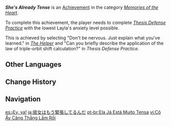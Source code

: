{{Achievement Infobox
|id           = 84144
|order id     = 7510
|category     = Memories of the Heart
|description  = Help Layla finish her thesis without causing her further anxiety.
|requirements = Complete ''[[Thesis Defense Practice]]'' with the lowest Layla's anxiety level possible.
|primogems    = 5
|tracking     = 
|topic        = 
|type         = 
|hidden       = 1
|quest        = Ever Silent Stars
}}
'''''She's Already Tense''''' is an [[Achievement]] in the category ''[[Memories of the Heart]]''.

To complete this achievement, the player needs to complete ''[[Thesis Defense Practice]]'' with the lowest Layla's anxiety level possible.

This is achieved by selecting "Don't be nervous. Just explain what you've learned." in ''[[The Helper]]'' and "Can you briefly describe the application of the law of triple-orbit shift calculation?" in ''Thesis Defense Practice''.
<!--
==Gameplay Notes==
*

==Trivia==
*

==Gallery==
{{Preview
|size=300px
|file=
|caption=
}}

==Video Guides==
{{EVT
|video1   = 
|caption1 = 
}}
-->
==Other Languages==
{{Other Languages
|en        = She's Already Tense
|zhs       = 她已经很紧张了
|zhs_rm    = Tā Yǐjīng Hěn Jǐnzhāngle
|zht       = 她已經很緊張了
|zht_rm    = Tā Yǐjīng Hěn Jǐnzhāngle
|zh_tl     = 
|ja        = 彼女はもう緊張してるんだ
|ja_rm     = Kanojo wa Mou Kinchou Shiterunda
|ja_tl     = She's Already Tense
|ko        = 스트레스 과다
|ko_rm     = 
|ko_tl     = 
|es        = ¡Ey, ya!
|es_tl     = Hey, Enough!
|fr        = Tendue jusqu'à la limite
|fr_tl     = Tense to the Limit
|ru        = Она уже очень волнуется
|ru_tl     = She's Already Worrying a Lot
|th        = แค่นี้เธอก็เครียดมากพอแล้ว
|th_rm     = 
|th_tl     = 
|vi        = Cô Ấy Căng Thẳng Lắm Rồi
|vi_tl     = 
|de        = Sie ist ja schon ganz nervös
|de_tl     = She is Already Very Nervous
|id        = Dia Sudah Sangat Cemas
|id_tl     = She is Already Very Anxious
|pt        = Ela Já Está Muito Tensa
|pt_tl     = 
|tr        = Çok Gergin
|tr_tl     = So Nervous
|it        = È già tesa
|it_tl     = 
}}

==Change History==
{{Change History|3.6}}
<!--
==References==
{{Reflist}}
-->
==Navigation==
{{Achievement Navbox}}

[[es:¡Ey, ya!]]
[[ja:彼女はもう緊張してるんだ]]
[[pt-br:Ela Já Está Muito Tensa]]
[[vi:Cô Ấy Căng Thẳng Lắm Rồi]]